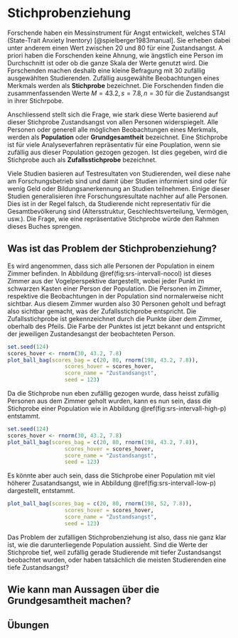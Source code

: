 # Stichprobenziehung

Forschende haben ein Messinstrument für Angst entwickelt, welches STAI (State-Trait Anxiety Inentory) [@spielberger1983manual]. Sie erheben dabei unter anderem einen Wert zwischen $20$ und $80$ für eine Zustandsangst. A priori haben die Forschenden keine Ahnung, wie ängstlich eine Person im Durchschnitt ist oder ob die ganze Skala der Werte genutzt wird. Die Fprschenden machen deshalb eine kleine Befragung mit $30$ zufällig ausgewählten Studierenden. Zufällig ausgewählte Beobachtungen eines Merkmals werden als __Stichprobe__ bezeichnet. Die Forschenden finden die zusammenfassenden Werte $M=43.2, s = 7.8, n = 30$ für die Zustandsangst in ihrer Stichrpobe.

Anschliessend stellt sich die Frage, wie stark diese Werte basierend auf dieser Stichprobe Zustandsangst von allen Personen widerspiegelt. Alle Personen oder generell alle möglichen Beobachtungen eines Merkmals, werden als __Population__ oder __Grundgesamtheit__ bezeichnet. Eine Stichprobe ist für viele Analyseverfahren repräsentativ für eine Pouplation, wenn sie zufällig aus dieser Population gezogen gezogen. Ist dies gegeben, wird die Stichprobe auch als __Zufallsstichprobe__ bezeichnet.

::::{.caution}

:::{.remark}
Viele Studien basieren auf Testresultaten von Studierenden, weil diese nahe am Forschungsbetrieb sind und damit über Studien informiert sind oder für wenig Geld oder Bildungsanerkennung an Studien teilnehmen. Einige dieser Studien generalisieren ihre Forschungsresultate nachher auf alle Personen. Dies ist in der Regel falsch, da Studierende nicht representativ für die Gesamtbevölkerung sind (Altersstruktur, Geschlechtsverteilung, Vermögen, usw.). Die Frage, wie eine repräsentative Stichprobe würde den Rahmen dieses Buches sprengen.
:::

::::

## Was ist das Problem der Stichprobenziehung?

Es wird angenommen, dass sich alle Personen der Population in einem Zimmer befinden. In Abbildung  \@ref(fig:srs-intervall-nocol) ist dieses Zimmer aus der Vogelperspektive dargestellt, wobei jeder Punkt im schwarzen Kasten einer Person der Population. Die Personen im Zimmer, respektive die Beobachtungen in der Population sind normalerweise nicht sichtbar. Aus diesem Zimmer wurden also 30 Personen geholt und befragt also sichtbar gemacht, was der Zufallsstichprobe entspricht. Die Zufallsstichprobe ist gekennzeichnet durch die Punkte über dem Zimmer, oberhalb des Pfeils. Die Farbe der Punktes ist jetzt bekannt und entspricht der jeweiligen Zustandesangst der beobachteten Person.

```r
set.seed(124)
scores_hover <- rnorm(30, 43.2, 7.8)
plot_ball_bag(scores_bag = c(20, 80, rnorm(198, 43.2, 7.8)), 
                  scores_hover = scores_hover,
                  score_name = "Zustandsangst", 
                  seed = 123)
```

Da die Stichprobe nun eben zufällig gezogen wurde, dass heisst zufällig Personen aus dem Zimmer geholt wurden, kann es nun sein, dass die Stichprobe einer Population wie in Abbildung \@ref(fig:srs-intervall-high-p) entstammt.


```r
set.seed(124)
scores_hover <- rnorm(30, 43.2, 7.8)
plot_ball_bag(scores_bag = c(20, 80, rnorm(198, 43.2, 7.8)), 
                  scores_hover = scores_hover,
                  score_name = "Zustandsangst", 
                  seed = 123)
```

Es könnte aber auch sein, dass die Stichprobe einer Population mit viel höherer Zusatandsangst, wie in Abbildung \@ref(fig:srs-intervall-low-p) dargestellt, entstammt.

```r
plot_ball_bag(scores_bag = c(20, 80, rnorm(198, 52, 7.8)), 
                  scores_hover = scores_hover,
                  score_name = "Zustandsangst", 
                  seed = 123)
```

Das Problem der zufälligen Stichprobenziehung ist also, dass nie ganz klar ist, wie die darunterliegende Population aussieht. Sind die Werte der Stichprobe tief, weil zufällig gerade Studierende mit tiefer Zustandsangst beobachtet wurden, oder haben tatsächlich die meisten Studierenden eine tiefe Zustandsangst?

## Wie kann man Aussagen über die Grundgesamtheit machen?



## Übungen